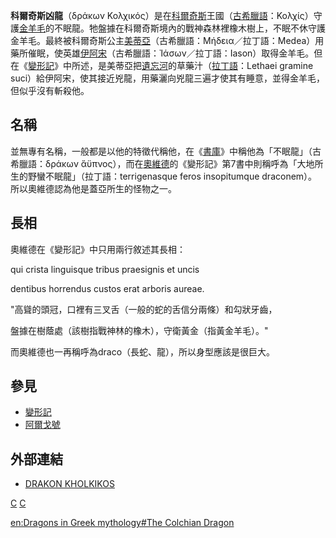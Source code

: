 '''科爾奇斯凶龍'''（δράκων Κολχικός）是在[[科爾基斯|科爾奇斯]]王國（[[古希臘語|古希臘語]]：Κολχίς）守護[[金羊毛|金羊毛]]的不眠龍。牠盤據在科爾奇斯境內的戰神森林裡橡木樹上，不眠不休守護金羊毛。最終被科爾奇斯公主[[美狄亞|美蒂亞]]（古希臘語：Μήδεια／拉丁語：Medea）用藥所催眠，使英雄[[伊阿宋|伊阿宋]]（古希臘語：Ἰάσων／拉丁語：Iason）取得金羊毛。但在《[[變形記|變形記]]》中所述，是美蒂亞把[[遺忘河|遺忘河]]的草藥汁（[[拉丁語|拉丁語]]：Lethaei gramine suci）給伊阿宋，使其接近兇龍，用藥灑向兇龍三遍才使其有睡意，並得金羊毛，但似乎沒有斬殺他。

== 名稱 ==
並無專有名稱，一般都是以他的特徵代稱他，在《[[書庫|書庫]]》中稱他為「不眠龍」（古希臘語：δράκων ἄϋπνος），而在[[奧維德|奧維德]]的《變形記》第7書中則稱呼為「大地所生的野蠻不眠龍」（拉丁語：terrigenasque feros insopitumque draconem）。所以奧維德認為他是蓋亞所生的怪物之一。

== 長相 ==
奧維德在《變形記》中只用兩行敘述其長相：

qui crista linguisque tribus praesignis et uncis

dentibus horrendus custos erat arboris aureae. 

"高聳的頭冠，口裡有三叉舌（一般的蛇的舌信分兩條）和勾狀牙齒，

盤據在樹蔭處（該樹指戰神林的橡木），守衛黃金（指黃金羊毛）。"

而奧維德也一再稱呼為draco（長蛇、龍），所以身型應該是很巨大。

== 參見 ==
* [[變形記|變形記]]
* [[阿爾戈號|阿爾戈號]]

==外部連結==
*{{en}}[http://www.theoi.com/Ther/DrakonKholkikos.html DRAKON KHOLKIKOS] {{Wayback|url=http://www.theoi.com/Ther/DrakonKholkikos.html |date=20210315164424 }}

{{希腊传说生物}}
{{阿耳戈船英雄}}
{{希臘宗教}}
[[分類:希腊神话生物|C]]
[[分類:龍_(西方)|C]]

[[en:Dragons_in_Greek_mythology#The_Colchian_Dragon|en:Dragons in Greek mythology#The Colchian Dragon]]